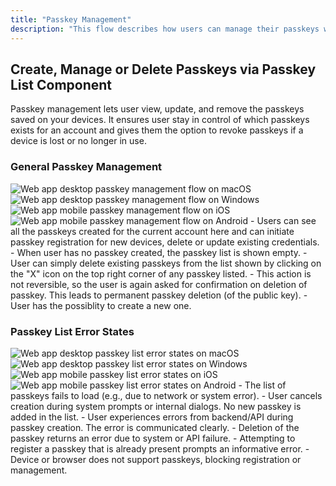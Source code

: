 ```yaml
---
title: "Passkey Management"
description: "This flow describes how users can manage their passkeys within the account settings section. Passkey management allows users to register, delete, and troubleshoot passkeys."
---
```


## Create, Manage or Delete Passkeys via Passkey List Component

Passkey management lets user view, update, and remove the passkeys saved on your devices. It ensures user stay in control of which passkeys exists for an account and gives them the option to revoke passkeys if a device is lost or no longer in use.

### General Passkey Management

<Tabs>
  <Tab title="macOS">
    <Frame caption="macOS passkey management flow">
      <img src="/images/authentication-flow/web-app/desktop/general-passkey-management-macos.png" alt="Web app desktop passkey management flow on macOS" />
    </Frame>
  </Tab>

<Tab title="Windows">
    <Frame caption="Windows passkey management flow">
        <img
            src="/images/authentication-flow/web-app/desktop/general-passkey-management-windows.png"
            alt="Web app desktop passkey management flow on Windows"
        />
    </Frame>
</Tab>
<Tab title="iOS">
    <Frame caption="iOS passkey management flow">
        <img
            src="/images/authentication-flow/web-app/mobile/general-passkey-management-ios.png"
            alt="Web app mobile passkey management flow on iOS"
        />
    </Frame>
</Tab>

  <Tab title="Android">
    <Frame caption="Android passkey management flow">
      <img src="/images/authentication-flow/web-app/mobile/general-passkey-management-android.png" alt="Web app mobile passkey management flow on Android" />
    </Frame>
  </Tab>
</Tabs>

<Steps>
    <Step title="General Passkey Settings in Profile Section">
        - Users can see all the passkeys created for the current account here and
        can initiate passkey registration for new devices, delete or update existing
        credentials.
    </Step>
    <Step title="When no Passkey is created for the User Account">
        - When user has no passkey created, the passkey list is shown empty.
    </Step>
    <Step title="Passkey Delete Modal">
        - User can simply delete existing passkeys from the list shown by
        clicking on the "X" icon on the top right corner of any passkey listed.
        - This action is not reversible, so the user is again asked for
        confirmation on deletion of passkey. This leads to permanent passkey
        deletion (of the public key). 
        - User has the possiblity to create a new one.
    </Step>
</Steps>

### Passkey List Error States

<Tabs>
  <Tab title="macOS">
    <Frame caption="macOS passkey list error states">
      <img src="/images/authentication-flow/web-app/desktop/passkey-list-errors-macos.png" alt="Web app desktop passkey list error states on macOS" />
    </Frame>
  </Tab>

<Tab title="Windows">
    <Frame caption="Windows passkey list error states">
        <img
            src="/images/authentication-flow/web-app/desktop/passkey-list-errors-windows.png"
            alt="Web app desktop passkey list error states on Windows"
        />
    </Frame>
</Tab>
<Tab title="iOS">
    <Frame caption="iOS passkey list error states">
        <img
            src="/images/authentication-flow/web-app/mobile/passkey-list-errors-ios.png"
            alt="Web app mobile passkey list error states on iOS"
        />
    </Frame>
</Tab>

  <Tab title="Android">
    <Frame caption="Android passkey list error states">
      <img src="/images/authentication-flow/web-app/mobile/passkey-list-errors-android.png" alt="Web app mobile passkey list error states on Android" />
    </Frame>
  </Tab>
</Tabs>

<Steps>
    <Step title="Passkey List Loading Error">
        - The list of passkeys fails to load (e.g., due to network or system
        error).
    </Step>
    <Step title="User Aborts Passkey Creation">
        - User cancels creation during system prompts or internal dialogs. No
        new passkey is added in the list.
    </Step>
    <Step title="Passkey Creation Failed Due to API Errors">
        - User experiences errors from backend/API during passkey creation. The
        error is communicated clearly.
    </Step>
    <Step title="Passkey Deletion Fails">
        - Deletion of the passkey returns an error due to system or API failure.
    </Step>
    <Step title="Passkeys Already Exists">
        - Attempting to register a passkey that is already present prompts an
        informative error.
    </Step>
    <Step title="No Passkey Support">
        - Device or browser does not support passkeys, blocking registration or
        management.
    </Step>
</Steps>
